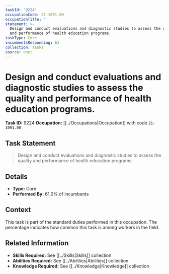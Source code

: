 ```yaml
---
taskId: '9224'
occupationCode: 21-1091.00
occupationTitle: ''
statement: >-
  Design and conduct evaluations and diagnostic studies to assess the quality
  and performance of health education programs.
taskType: Core
incumbentsResponding: 61
collection: Tasks
source: onet
---
```

# Design and conduct evaluations and diagnostic studies to assess the quality and performance of health education programs.

**Task ID:** 9224
**Occupation:** [[../Occupations|Occupation]] with code `21-1091.00`

## Task Statement

> Design and conduct evaluations and diagnostic studies to assess the quality and performance of health education programs.

## Details

- **Type:** Core
- **Performed By:** 61.0% of incumbents

## Context

This task is part of the standard duties performed in this occupation. The percentage indicates how common this task is among workers in the field.

## Related Information

- **Skills Required:** See [[../Skills|Skills]] collection
- **Abilities Required:** See [[../Abilities|Abilities]] collection
- **Knowledge Required:** See [[../Knowledge|Knowledge]] collection
